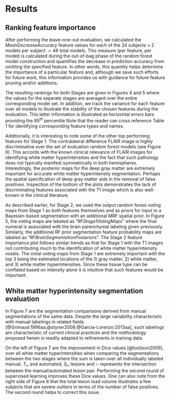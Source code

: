 
# Results

## Ranking feature importance

After performing the leave-one-out evaluation,
we calculated the _MeanDecreaseAccuracy_ feature values for each of the 24 subjects $\times$
2 models per subject $=48$ total models.  This measure (per feature, per model) is calculated
during the out-of-bag phase of the random forest model construction and quantifies the decrease
in prediction accuracy from omitting the specified feature.  In other words, this quantity
helps determine the importance of a particular feature and, although we save such
efforts for future work, this information provides us with guidance for future feature
pruning and/or additions.

<!--

![Average _MeanDecreaseAccuracy_ plots generated from the creation of all 24 random
forest models for Stage 1 during the leave-one-out evaluation.  These plots
are useful in providing a quantitative assessment of the predictive importance of each feature.
Features are ranked in descending order of importance.
The horizontal error bars provide the $95^{th}$ percentile
 and illustrate the
stability of the feature importance across the leave-one-out models.
At this initial stage only 31 features images are used.](Figures/averageLeaveOneOutStage1.png)



![Average _MeanDecreaseAccuracy_ plots generated from the creation of all 24 random
forest models for Stage 2 during the leave-one-out evaluation.  These plots
are useful in providing a quantitative assessment of the predictive importance of each feature.
Features are ranked in descending order of importance.
The horizontal error bars provide the $95^{th}$ percentile and illustrate the
stability of the feature importance across the leave-one-out models.
We augment the 31 feature images from the first stage by adding an additional
7 voting maps and 7 segmentation posteriors from application of the Bayesian-based
segmentation for a total of 45 images for the second stage.](Figures/averageLeaveOneOutStage2.png)

-->

The resulting rankings for both Stages are given in Figures 4 and 5 where the values for the
separate stages are averaged over the entire corresponding model set.  In addition, we
track the variance for each feature over all models to illustrate the stability of
the chosen features during the evaluation.  This latter information is illustrated as
horizontal errors bars providing the $95^{th}$ percentile
Note that the reader can cross reference Table 1 for identifying corresponding feature types
and names.

<!--
One can also use these measurements as a type of sanity check.  For example, from the Stage
1  plot, one can see that the _MeanDecreaseAccuracy_ values for the location indices in the
anterior-posterior direction (i.e., _TemplateIndicesWarped1_) are greater than
those for either the inferior-superior (i.e., _TemplateIndicesWarped2_) or the
left-right (i.e., _TemplateIndicesWarped0_) directions in the space of the symmetric
template.
-->

Additionally, it is interesting to note some of the other top performing features for Stage 1.
The contralateral difference FLAIR image is  highly discriminative over the set of
evaluation random forest models (see Figure 6).  This accords with the known clinical relevance of
FLAIR images for identifying white matter hyperintensities and the fact that such
pathology does not typically manifest symmetrically in both hemispheres.  Interestingly, the
posterior maps for the deep gray matter are extremely important for accurate white matter
hyperintensity segmentation.  Perhaps the spatial specification of deep
gray matter aids in the removal of false positives.  Inspection of the bottom of the
plots demonstrates the lack of discriminating features associated with the
T1 image which is also well-known in the clinical literature.

<!--

![(a) FLAIR image slice illustrating WMHs which have been manually delineated.
The region around the WMHs is enlarged (b) in the original FLAIR and the
(c) contralateral FLAIR difference image.](Figures/FLAIRcontralaleteralWithLesionsAlternate.png)

-->

As described earlier, for Stage 2, we used the output random forest voting maps from Stage
1 as both features themselves and as priors for input to a Bayesian-based segmentation with
an additional MRF spatial prior.  In Figure 5, the voting maps are labeled as
"_RFStage1VotingMaps_" where the final numeral is associated with the brain
parenchymal labeling given previously.  Similarly, the additional RF prior segmentation
feature probability maps are labeled as "_RFBrainSegmentationPosteriors_".
The Stage 2 feature importance plot follows similar
trends as that for Stage 1 with the T1 images not contributing much to the identification
of white matter hyperintensity voxels.  The initial voting maps from Stage 1 are extremely
important with the top 3 being the estimated locations of the 1) gray matter, 2) white matter, and
3) white matter hyperintensities.  Since these tissue type can be conflated based on intensity
alone it is intuitive that such features would be important.

## White matter hyperintensity segmentation evaluation

In Figure 7 are the segmentation comparisons derived from manual segmentations of the same
data.  Despite the large variability characteristic with manual labelings in related fields
[@Grimaud:1996aa;@styner2008;@Garcia-Lorenzo:2013aa], such labelings are characteristic of
current clinical practices and the methodology proposed herein is readily adapted to refinements
in training data.


<!--
i.e.,

$$ Dice = 2 \frac{\sum_r|S_r \cap T_r|}{\sum_r|S_r| + |T_r] } $$
-->

On the left of Figure 7 are the improvement in Dice values [@tustison2009],
over all white matter hyperintensities when comparing the segmentations between the two stages
where the sum is taken over all individually labeled manual, $T_r$, and automated, $S_r$, lesions and $\cap$
represents the intersection between the manual/automated lesion pair.  Performing
the second round of supervised learning improves these Dice values.  One can also note from the
right side of Figure 6 that the total lesion load volume illustrates a few subjects that are
severe outliers in terms of the number of false positives.  The second round helps to
correct this issue.

<!--

![Voxelwise comparison with manual delineation of white matter hyperintensities.  On the left are the
calculated Dice values over all white matter hyperintensities.  Note the improvement
in the Dice metric from the employment of the Stage 2 component of the processing pipeline.
(Right) Similar results can be seen by comparing the total lesion load volume between manual
and automated detection strategies.  Although some outliers are found after the Stage 2
processing in a couple subjects, the number of outliers caused by false positives is
decreased significantly with the second stage processing.](Figures/llvAndDice.png)

-->
